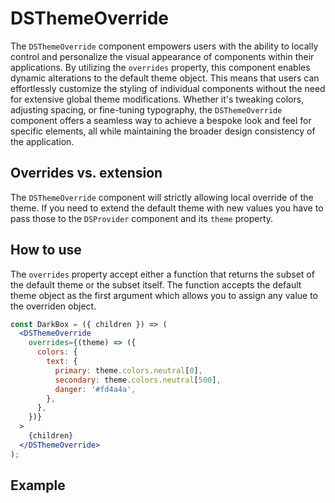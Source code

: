 

<Meta title="Theme/DSThemeOverride" component={DSThemeOverride} />

# DSThemeOverride

The `DSThemeOverride` component empowers users with the ability to locally control and personalize the
visual appearance of components within their applications. By utilizing the `overrides` property,
this component enables dynamic alterations to the default theme object. This means that users can
effortlessly customize the styling of individual components without the need for extensive global
theme modifications. Whether it's tweaking colors, adjusting spacing, or fine-tuning typography, the
`DSThemeOverride` component offers a seamless way to achieve a bespoke look and feel for specific
elements, all while maintaining the broader design consistency of the application.

## Overrides vs. extension

The `DSThemeOverride` component will strictly allowing local override of the theme. If you need to
extend the default theme with new values you have to pass those to the `DSProvider` component and its
`theme` property.

## How to use

The `overrides` property accept either a function that returns the subset of the default theme or
the subset itself. The function accepts the default theme object as the first argument which allows
you to assign any value to the overriden object.

<ArgsTable of={DSThemeOverride} />

```jsx
const DarkBox = ({ children }) => (
  <DSThemeOverride
    overrides={(theme) => ({
      colors: {
        text: {
          primary: theme.colors.neutral[0],
          secondary: theme.colors.neutral[500],
          danger: '#fd4a4a',
        },
      },
    })}
  >
    {children}
  </DSThemeOverride>
);
```

## Example

<div style={{ display: 'flex', justifyContent: 'center' }}>
  <Story id="components-typography-text--dark-mode" />
</div>
<Source type="dynamic" id="components-typography-text--dark-mode" />
